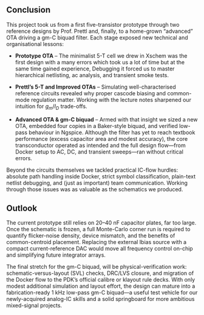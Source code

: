 ## Conclusion  
This project took us from a first five-transistor prototype through two
reference designs by Prof.&nbsp;Prettl and, finally, to a home-grown
“advanced” OTA driving a gm-C biquad filter. Each stage exposed new
technical and organisational lessons:

* **Prototype OTA** – The minimalist 5-T cell we drew in Xschem was the first design with a many errors which took us a lot of time but at the same time gained experience, Debugging it forced us to master hierarchical netlisting, ac analysis, and transient smoke tests.

* **Prettl’s 5-T and Improved OTAs** – Simulating well-characterised reference
  circuits revealed why proper cascode biasing and common-mode regulation matter.  Working with the lecture notes sharpened our intuition for $g_m/I_D$ trade-offs.

* **Advanced OTA & gm-C biquad** – Armed with that insight we sized a new OTA,
  embedded four copies in a Baker-style biquad, and verified low-pass behaviour
  in Ngspice. Although the filter has yet to reach textbook performance
  (excess capacitor area and modest accuracy), the core transconductor
  operated as intended and the full design flow—from Docker setup to AC, DC,
  and transient sweeps—ran without critical errors.

Beyond the circuits themselves we tackled practical IC-flow hurdles:
absolute path handling inside Docker, strict symbol classification,
plain-text netlist debugging, and (just as important) team communication.
Working through those issues was as valuable as the schematics we produced.

## Outlook
The current prototype still relies on 20–40 nF capacitor plates, far too large.
Once the schematic is frozen, a full Monte-Carlo corner run is required to quantify flicker-noise density, device mismatch, and the benefits of common-centroid placement.  Replacing the external Ibias source with a compact current-reference DAC would move all frequency control on-chip and simplifying future integrator arrays.

The final stretch for the gm-C biquad, will be physical-verification work: schematic-versus-layout (SVL) checks, DRC/LVS closure, and migration of the Docker flow to the PDK’s official calibre or klayout rule decks. With only modest additional simulation and layout effort, the design can mature into a fabrication-ready 1 kHz low-pass gm-C biquad—a useful test vehicle for our newly-acquired analog-IC skills and a solid springboard for more ambitious mixed-signal projects.